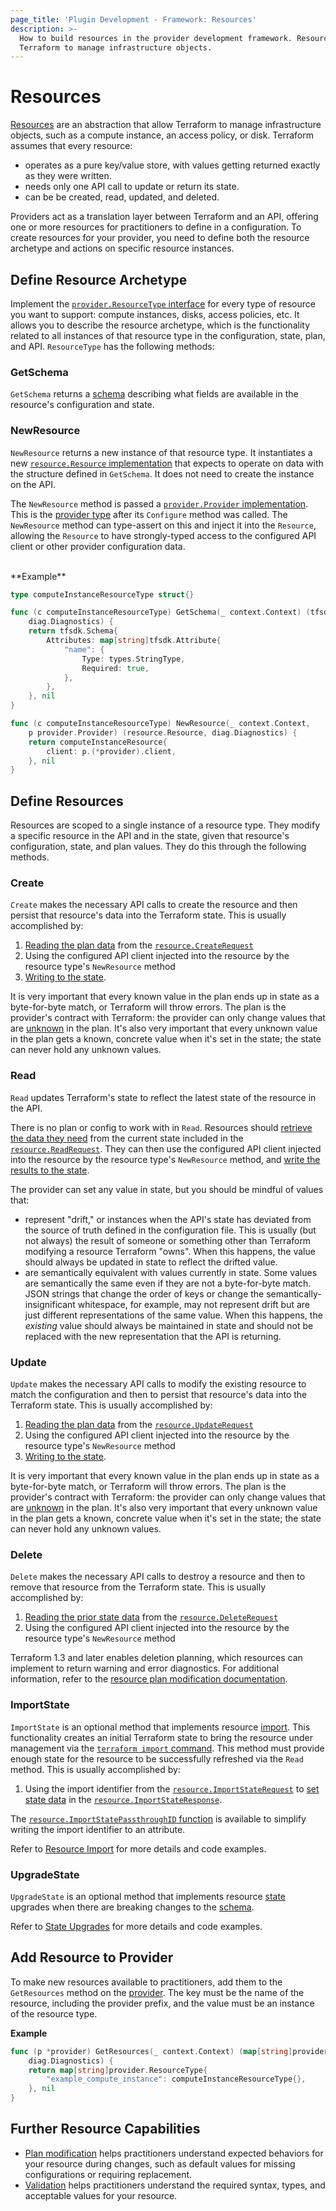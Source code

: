 ```yaml
---
page_title: 'Plugin Development - Framework: Resources'
description: >-
  How to build resources in the provider development framework. Resources allow
  Terraform to manage infrastructure objects.
---
```


# Resources

[Resources](/terraform/language/resources) are an abstraction that allow Terraform to manage infrastructure objects, such as a compute instance, an access policy, or disk. Terraform assumes that every resource:

- operates as a pure key/value store, with values getting returned exactly as they were written.
- needs only one API call to update or return its state.
- can be be created, read, updated, and deleted.

Providers act as a translation layer between Terraform and an API, offering one or more resources for practitioners to define in a configuration. To create resources for your provider, you need to define both the resource archetype and actions on specific resource instances.

## Define Resource Archetype

Implement the [`provider.ResourceType`
interface](https://pkg.go.dev/github.com/hashicorp/terraform-plugin-framework/provider#ResourceType) for every type of
resource you want to support: compute instances, disks, access policies, etc. It
allows you to describe the resource archetype, which is the functionality related to all instances of that resource type in the configuration, state, plan, and API. `ResourceType` has the following methods:

### GetSchema

`GetSchema` returns a [schema](/terraform/plugin/framework/schemas) describing what fields are available in the resource's configuration and state.

### NewResource

`NewResource` returns a new instance of that resource type. It instantiates a new [`resource.Resource` implementation](https://pkg.go.dev/github.com/hashicorp/terraform-plugin-framework/resource#Resource)
that expects to operate on data with the structure defined in `GetSchema`. It does not need to create the instance on the API.

The `NewResource` method is passed a [`provider.Provider` implementation](https://pkg.go.dev/github.com/hashicorp/terraform-plugin-framework/provider#Provider).
This is the [provider type](/terraform/plugin/framework/providers) after its
`Configure` method was called. The `NewResource` method can type-assert on this
and inject it into the `Resource`, allowing the `Resource` to have
strongly-typed access to the configured API client or other provider
configuration data.

<br />
**Example**

```go
type computeInstanceResourceType struct{}

func (c computeInstanceResourceType) GetSchema(_ context.Context) (tfsdk.Schema,
	diag.Diagnostics) {
	return tfsdk.Schema{
		Attributes: map[string]tfsdk.Attribute{
			"name": {
				Type: types.StringType,
				Required: true,
			},
		},
	}, nil
}

func (c computeInstanceResourceType) NewResource(_ context.Context,
	p provider.Provider) (resource.Resource, diag.Diagnostics) {
	return computeInstanceResource{
		client: p.(*provider).client,
	}, nil
}
```

## Define Resources

Resources are scoped to a single instance of a resource type. They modify a specific resource in the API and in the state, given that resource's configuration, state, and plan values. They do this through the following methods.

### Create

`Create` makes the necessary API calls to create the resource and then persist that resource's data into the Terraform state. This is usually accomplished by:

1. [Reading the plan data](/terraform/plugin/framework/accessing-values) from the [`resource.CreateRequest`](https://pkg.go.dev/github.com/hashicorp/terraform-plugin-framework/resource#CreateRequest)
1. Using the configured API client injected into the resource by the resource type's `NewResource` method
1. [Writing to the state](/terraform/plugin/framework/writing-state).

It is very important that every known value in the plan ends up in state as a
byte-for-byte match, or Terraform will throw errors. The plan is the provider's
contract with Terraform: the provider can only change values that are
[unknown](/terraform/plugin/framework/types#unknown) in the plan. It's also
very important that every unknown value in the plan gets a known, concrete
value when it's set in the state; the state can never hold any unknown values.

### Read

`Read` updates Terraform's state to reflect the latest state of the resource in the API.

There is no plan or config to work with in `Read`. Resources should [retrieve the data they need](/terraform/plugin/framework/accessing-values) from the current state included in the [`resource.ReadRequest`](https://pkg.go.dev/github.com/hashicorp/terraform-plugin-framework/resource#ReadRequest). They can then use the configured API client injected into the resource by the
resource type's `NewResource` method, and [write the results to the
state](/terraform/plugin/framework/writing-state).

The provider can set any value in state, but you should be mindful of values that:

- represent "drift," or instances when the API's state has
  deviated from the source of truth defined in the configuration file. This is
  usually (but not always) the result of someone or something other than
  Terraform modifying a resource Terraform "owns". When this happens, the value
  should always be updated in state to reflect the drifted value.
- are semantically equivalent with values
  currently in state. Some values are semantically the same even if they are not a byte-for-byte match. JSON strings that change the order of keys or change the
  semantically-insignificant whitespace, for example, may not represent drift but
  are just different representations of the same value. When this happens, the
  _existing_ value should always be maintained in state and should not be
  replaced with the new representation that the API is returning.

### Update

`Update` makes the necessary API calls to modify the existing resource to match the configuration and then to persist that resource's data into the Terraform state. This is usually accomplished by:

1. [Reading the plan data](/terraform/plugin/framework/accessing-values) from the [`resource.UpdateRequest`](https://pkg.go.dev/github.com/hashicorp/terraform-plugin-framework/resource#UpdateRequest)
1. Using the configured API client injected into the resource by the resource
   type's `NewResource` method
1. [Writing to the state](/terraform/plugin/framework/writing-state).

It is very important that every known value in the plan ends up in state as a
byte-for-byte match, or Terraform will throw errors. The plan is the provider's
contract with Terraform: the provider can only change values that are
[unknown](/terraform/plugin/framework/types#unknown) in the plan. It's also
very important that every unknown value in the plan gets a known, concrete
value when it's set in the state; the state can never hold any unknown values.

### Delete

`Delete` makes the necessary API calls to destroy a resource and then to remove that resource from the Terraform state. This is usually accomplished by:

1. [Reading the prior state data](/terraform/plugin/framework/accessing-values) from the
   [`resource.DeleteRequest`](https://pkg.go.dev/github.com/hashicorp/terraform-plugin-framework/resource#DeleteRequest)
1. Using the configured API client injected into the resource by the resource
   type's `NewResource` method

Terraform 1.3 and later enables deletion planning, which resources can implement to return warning and error diagnostics. For additional information, refer to the [resource plan modification documentation](/terraform/plugin/framework/resources/plan-modification#resource-destroy-plan-diagnostics).

### ImportState

`ImportState` is an optional method that implements resource [import](/cli/import). This functionality creates an initial Terraform state to bring the resource under management via the [`terraform import` command](/cli/commands/import). This method must provide enough state for the resource to be successfully refreshed via the `Read` method. This is usually accomplished by:

1. Using the import identifier from the [`resource.ImportStateRequest`](https://pkg.go.dev/github.com/hashicorp/terraform-plugin-framework/resource#ImportStateRequest) to [set state data](/terraform/plugin/framework/writing-state) in the
   [`resource.ImportStateResponse`](https://pkg.go.dev/github.com/hashicorp/terraform-plugin-framework/resource#ImportStateResponse).

The [`resource.ImportStatePassthroughID` function](https://pkg.go.dev/github.com/hashicorp/terraform-plugin-framework/resource#ImportStatePassthroughID) is available to simplify writing the import identifier to an attribute.

Refer to [Resource Import](/terraform/plugin/framework/resources/import) for more details and code examples.

### UpgradeState

`UpgradeState` is an optional method that implements resource [state](/language/state) upgrades when there are breaking changes to the [schema](/terraform/plugin/framework/schemas).

Refer to [State Upgrades](/terraform/plugin/framework/resources/state-upgrade) for more details and code examples.

## Add Resource to Provider

To make new resources available to practitioners, add them to the `GetResources` method on the [provider](/terraform/plugin/framework/providers).
The key must be the name of the resource, including the provider prefix, and
the value must be an instance of the resource type.

**Example**

```go
func (p *provider) GetResources(_ context.Context) (map[string]provider.ResourceType,
	diag.Diagnostics) {
	return map[string]provider.ResourceType{
		"example_compute_instance": computeInstanceResourceType{},
	}, nil
}
```

## Further Resource Capabilities

- [Plan modification](/terraform/plugin/framework/resources/plan-modification) helps practitioners understand expected behaviors for your resource during changes, such as default values for missing configurations or requiring replacement.
- [Validation](/terraform/plugin/framework/validation) helps practitioners understand the required syntax, types, and acceptable values for your resource.
